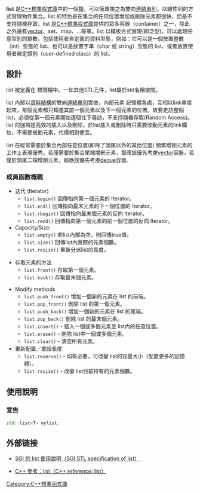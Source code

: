 {{expand|time=2011-07-19T16:16:32+00:00}}
{{C++ Standard library}}

'''list''' 是[[C++標準程式庫|C++標準程式庫]]中的一個[[類|類]]，可以簡單視之為雙向[[連結串列|連結串列]]，以線性列的方式管理物件集合。list 的特色是在集合的任何位置增加或刪除元素都很快，但是不支持隨機存取。list 是[[C++標準程式庫|C++標準程式庫]]提供的眾多容器（container）之一，除此之外還有[[Vector_(STL)|vector]]、set、map、…等等。list 以模板方式實現(即泛型)，可以處理任意型別的變數，包括使用者自定義的資料型態，例如：它可以是一個放置整數（int）型態的 list、也可以是放置字串（char 或 string）型態的 list、或者放置使用者自定類別（user-defined class）的 list。

== 設計 ==
list 被定義在 <list> 標頭檔中。一如其他STL元件，list屬於std名稱空間。

list 內部以[[資料結構|資料結構]]的雙向[[連結串列|連結串列]]實做，內部元素
記憶體各處，互相以link串接起來，每個元素都只知道其前一個元素以及下一個元素的位置。故要走訪整個list，必須從第一個元素開始逐個往下尋訪，不支持隨機存取(Random Access)。 list 的強項是高效的插入以及刪除，於list插入或刪除時只需要改動元素的link欄位，不需要搬動元素，代價相對便宜。

list 在經常需要於集合內部任意位置(即除了頭尾以外的其他位置) 頻繁增刪元素的工作上表現優秀。若僅需要於集合尾端增刪元素，那應該優先考慮[[Vector_(STL)|vector]]容器，若僅於頭尾二端增刪元素，那應該優先考慮[[Deque_(STL)|deque]]容器。


=== 成員函數概觀 ===
*迭代 (Iterator)
**<code>list.begin()</code> 回傳指向第一個元素的 Iterator。
**<code>list.end()</code> 回傳指向最末元素的下一個位置的 Iterator。
**<code>list.rbegin()</code> 回傳指向最末個元素的反向 Iterator。
**<code>list.rend()</code> 回傳指向第一個元素的前一個位置的反向 Iterator。
*Capacity/Size:
**<code>list.empty()</code>  若list內部為空，則回傳true值。
**<code>list.size()</code>  回傳list內實際的元素個數。
**<code>list.resize()</code> 重新分派list的長度。

*存取元素的方法
**<code>list.front()</code> 存取第一個元素。
**<code>list.back()</code> 存取最末個元素。

*Modify methods
**<code>list.push_front()</code> 增加一個新的元素在 list 的前端。
**<code>list.pop_front()</code> 刪除 list 的第一個元素。
**<code>list.push_back()</code> 增加一個新的元素在 list 的尾端。
**<code>list.pop_back()</code> 刪除 list 的最末個元素。
**<code>list.insert()</code> - 插入一個或多個元素至 list內的任意位置。
**<code>list.erase()</code> - 刪除 list中一個或多個元素。
**<code>list.clear()</code> - 清空所有元素。
* 重新配置／重設長度
**<code>list.reserve()</code> - 如有必要，可改變 list的容量大小（配置更多的記憶體）。 
**<code>list.resize()</code> - 改變 list目前持有的元素個數。

== 使用說明 ==
===宣告===
<syntaxhighlight lang="cpp">
std::list<T> mylist;
</syntaxhighlight>

== 外部链接 ==
* {{en}} [http://www.sgi.com/tech/stl/List.html SGI 的 list 使用說明（SGI STL specification of list）] {{Wayback|url=http://www.sgi.com/tech/stl/List.html |date=20171223114938 }}
* {{en}} [http://www.cplusplus.com/reference/stl/list/ C++ 參考：list（C++ reference: list）] {{Wayback|url=http://www.cplusplus.com/reference/stl/list/ |date=20121115152013 }}

[[Category:C++標準函式庫|Category:C++標準函式庫]]